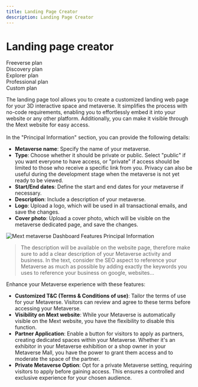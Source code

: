 ```yaml
---
title: Landing Page Creator
description: Landing Page Creator
---
```


# Landing page creator

<div class="flex-row">
  <div class="plan">Freeverse plan</div>
  <div class="plan">Discovery plan</div>
  <div class="plan">Explorer plan</div>
  <div class="plan">Professional plan</div>
  <div class="plan">Custom plan</div>
</div>

The landing page tool allows you to create a customized landing web page for your 3D interactive space and metaverse. It simplifies the process with no-code requirements, enabling you to effortlessly embed it into your website or any other platform. Additionally, you can make it visible through the Mext website for easy access.\
\
In the "Principal Information" section, you can provide the following details:

* **Metaverse name**: Specify the name of your metaverse.
* **Type**: Choose whether it should be private or public. Select "public" if you want everyone to have access, or "private" if access should be limited to those who receive a specific link from you. Privacy can also be useful during the development stage when the metaverse is not yet ready to be viewed.
* **Start/End dates**: Define the start and end dates for your metaverse if necessary.
* **Description**: Include a description of your metaverse.
* **Logo**: Upload a logo, which will be used in all transactional emails, and save the changes.
* **Cover photo**: Upload a cover photo, which will be visible on the metaverse dedicated page, and save the changes.

![Mext metaverse Dashboard Features Principal Information](/img/metaverse/principal-info.png)

> The description will be available on the website page, therefore make sure to add a clear description of your Metaverse activity and business. In the text, consider the SEO aspect to reference your Metaverse as much as possible by adding exactly the keywords you uses to reference your business on google, websites…

Enhance your Metaverse experience with these features:

* **Customized T\&C (Terms & Conditions of use)**: Tailor the terms of use for your Metaverse. Visitors can review and agree to these terms before accessing your Metaverse.
* **Visibility on Mext website**: While your Metaverse is automatically visible on the Mext website, you have the flexibility to disable this function.
* **Partner Application**: Enable a button for visitors to apply as partners, creating dedicated spaces within your Metaverse. Whether it's an exhibitor in your Metaverse exhibition or a shop owner in your Metaverse Mall, you have the power to grant them access and to moderate the space of the partner.
* **Private Metaverse Option**: Opt for a private Metaverse setting, requiring visitors to apply before gaining access. This ensures a controlled and exclusive experience for your chosen audience.
